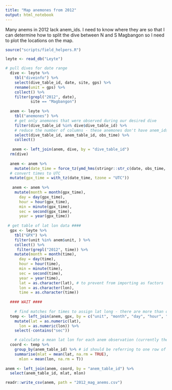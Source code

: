 ```yaml
---
title: "Map anemones from 2012"
output: html_notebook
---
```


Many anems in 2012 lack anem_ids.  I need to know where they are so that I can determine how to split the dive between N and S Magbangon so I need to plot the locations on the map.

```r
source("scripts/field_helpers.R")

leyte <- read_db("Leyte")

# pull dives for date range
  dive <- leyte %>% 
    tbl("diveinfo") %>% 
    select(dive_table_id, date, site, gps) %>% 
    rename(unit = gps) %>% 
    collect() %>% 
    filter(grepl("2012", date), 
           site == "Magbangon")
  
  anem <- leyte %>% 
    tbl("anemones") %>% 
    # get only anemones that were observed during our desired dive
    filter(dive_table_id %in% dive$dive_table_id) %>% 
    # reduce the number of columns - these anemones don't have anem_ids, so not including that column
    select(dive_table_id, anem_table_id, obs_time) %>%
    collect() 
 
   anem <- left_join(anem, dive, by = "dive_table_id") 
  rm(dive)
  
  anem <- anem %>% 
    mutate(date_time = force_tz(ymd_hms(stringr::str_c(date, obs_time, sep = " ")),tzone = "Asia/Manila")) %>% 
  # convert times to UTC
  mutate(gpx_time = with_tz(date_time, tzone = "UTC"))
  
   anem <- anem %>% 
    mutate(month = month(gpx_time), 
      day = day(gpx_time), 
      hour = hour(gpx_time), 
      min = minute(gpx_time), 
      sec = second(gpx_time), 
      year = year(gpx_time))
  
 # get table of lat lon data ####
  gpx <- leyte %>% 
    tbl("GPX") %>% 
    filter(unit %in% anem$unit, ) %>% 
    collect() %>% 
     filter(grepl("2012", time)) %>% 
    mutate(month = month(time), 
      day = day(time), 
      hour = hour(time), 
      min = minute(time), 
      sec = second(time), 
      year = year(time), 
      lat = as.character(lat), # to prevent from importing as factors
      lon = as.character(lon), 
      time = as.character(time)) 
  
  #### WAIT ####
  
    # find matches for times to assign lat long - there are more than one set of seconds (sec.y) that match
  temp <- left_join(anem, gpx, by = c("unit", "month", "day", "hour", "min", "year")) %>%
    mutate(lat = as.numeric(lat), 
      lon = as.numeric(lon)) %>% 
    select(-contains("sec"))

    # calculate a mean lat lon for each anem observation (currently there are 4 because a reading was taken every 15 seconds)
  coord <- temp %>%
    group_by(anem_table_id) %>% # id should be referring to one row of the data
    summarise(mlat = mean(lat, na.rm = TRUE),
      mlon = mean(lon, na.rm = T))   
  
anem <- left_join(anem, coord, by = "anem_table_id") %>% 
  select(anem_table_id, mlat, mlon)

readr::write_csv(anem, path = "2012_mag_anems.csv")
   
```

